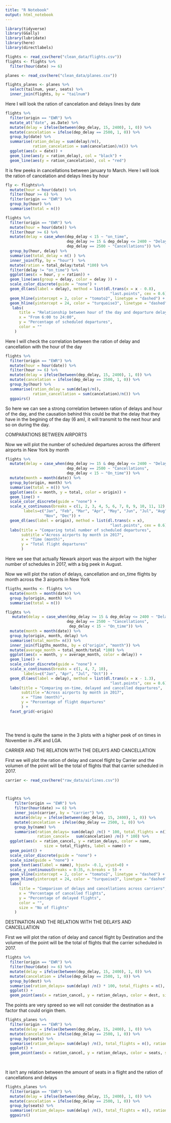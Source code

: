 ```yaml
---
title: "R Notebook"
output: html_notebook
---
```


```r
library(tidyverse)
library(GGally)
library(lubridate)
library(here)
library(directlabels)
```

```r
flights <- read_csv(here("clean_data/flights.csv")) 
flights <- flights %>%
  filter(hour(date) >= 6) 

planes <- read_csv(here("clean_data/planes.csv"))

flights_planes <- planes %>%
  select(tailnum, year, seats) %>%
  inner_join(flights, by = "tailnum")
```
Here I will look the ration of cancelation and delays lines by date
```r
flights %>%
  filter(origin == "EWR") %>%
  mutate_at("date", as.Date) %>%
  mutate(delay = ifelse(between(dep_delay, 15, 2400), 1, 0)) %>%
  mutate(cancelation = ifelse(dep_delay == 2500, 1, 0)) %>%
  group_by(date) %>%
  summarise(ration_delay = sum(delay)/n(),
            ration_cancelation = sum(cancelation)/n()) %>%
  ggplot(aes(x = date)) +
  geom_line(aes(y = ration_delay), col = "black") +
  geom_line(aes(y = ration_cancelation), col = "red")
```
It is few peeks in cancellations between january to March.
Here I will look the ration of cancelation and delays lines by hour
```r
fly <- flights%>%
  mutate(hour = hour(date)) %>%
  filter(hour >= 6) %>%
  filter(origin == "EWR") %>%
  group_by(hour) %>%
  summarise(total = n())

flights %>%
  filter(origin == "EWR") %>%
  mutate(hour = hour(date)) %>%
  filter(hour >= 6) %>%
  mutate(delay = case_when(dep_delay < 15 ~ "on_time",
                           dep_delay >= 15 & dep_delay <= 2400 ~ "Delays",
                           dep_delay == 2500 ~ "Cancellations")) %>%
  group_by(hour, delay) %>%
  summarise(total_delay = n() ) %>%
  inner_join(fly, by = "hour")  %>%
  mutate(ration = total_delay/total *100) %>%
  filter(delay != "on_time") %>%
  ggplot(aes(x = hour, y = ration)) +
  geom_line(aes(group = delay, color = delay )) +
  scale_color_discrete(guide = "none") +
  geom_dl(aes(label = delay), method = list(dl.trans(x = x - 0.8), 
                                              "last.points", cex = 0.6)) +
  geom_hline(yintercept = 2, color = "tomato2", linetype = "dashed") +
  geom_hline(yintercept = 24, color = "turquoise3", linetype = "dashed")  +
   labs(
      title = "Relationship between hour of the day and departure delays & cancellations",
      x = "From 6:00 to 24:00",
      y = "Percentage of scheduled departures",
      color = ""
    )
```
Here I will check the correlation between the ration of delay and cancellation with the hour of the day
```r
flights %>%
  filter(origin == "EWR") %>%
  mutate(hour = hour(date)) %>%
  filter(hour >= 6) %>%
  mutate(delay = ifelse(between(dep_delay, 15, 2400), 1, 0)) %>%
  mutate(cancelation = ifelse(dep_delay == 2500, 1, 0)) %>%
  group_by(hour) %>%
  summarise(ration_delay = sum(delay)/n(),
            ration_cancellation = sum(cancelation)/n()) %>%
  ggpairs()
```

So here we can see a strong correlation between ration of delays and hour of the day, and the causation behind this could be that the delay that they have in the begining of the day (6 am), it will transmit to the next hour and so on during the day. 

COMPARATIONS BETWEEN AIRPORTS

Now we will plot the number of scheduled departures across the different airports in New York by month
```r
flights %>%
  mutate(delay = case_when(dep_delay >= 15 & dep_delay <= 2400 ~ "Delays",
                           dep_delay == 2500 ~ "Cancellations",
                           dep_delay < 15 ~ "On_time")) %>%
  mutate(month = month(date)) %>%
  group_by(origin, month) %>%
  summarise(total = n()) %>%
  ggplot(aes(x = month, y = total, color = origin)) +
  geom_line() +
  scale_color_discrete(guide = "none") +
  scale_x_continuous(breaks = c(1, 2, 3, 4, 5, 6, 7, 8, 9, 10, 11, 12),
        labels=c("Jan", "Feb", "Mar", "Apr", "May", "Jun", "Jul", "Aug", "Sep","Oct",
                 "Nov", "Dec")) +
  geom_dl(aes(label = origin), method = list(dl.trans(x = x), 
                                              "last.points", cex = 0.6)) +
  labs(title = "Comparing total number of scheduled departures",
       subtitle ="Across airports by month in 2017",
       x = "Time (month)", 
       y = "Total flight departures"
       ) 
```
Here we see that actually Newark airport was the airport with the higher number of schedules in 2017, with a big peek in August.

Now we will plot the ration of delays, cancellation and on_time flights by month across the 3 airports in New York
```r
fligths_months <- flights %>%
  mutate(month = month(date)) %>%
  group_by(origin, month) %>%
  summarise(total = n())

flights %>%
   mutate(delay = case_when(dep_delay >= 15 & dep_delay <= 2400 ~ "Delays",
                           dep_delay == 2500 ~ "Cancellations",
                            dep_delay < 15 ~ "On_time")) %>%
  mutate(month = month(date)) %>%
  group_by(origin, month, delay) %>%
  summarise(total_month= n()) %>%
  inner_join(fligths_months, by = c("origin", "month")) %>%
  mutate(average_month = total_month/total *100) %>% 
  ggplot(aes(x = month, y = average_month, color = delay)) +
  geom_line() +
  scale_color_discrete(guide = "none") +
  scale_x_continuous(breaks = c(1, 4, 7, 10),
        labels=c("Jan", "Apr", "Jul", "Oct")) +
  geom_dl(aes(label = delay), method = list(dl.trans(x = x - 1.3), 
                                              "last.points", cex = 0.6)) +
  labs(title = "Comparing on-time, delayed and cancelled departures",
       subtitle ="Across airports by month in 2017",
       x = "Time (month)", 
       y = "Percentage of flight departures"
       ) +
  facet_grid(~origin)


 
```

The trend is quite the same in the 3 plots with a higher peek of on times in November in JFK and LGA.


CARRIER AND THE RELATION WITH THE DELAYS AND CANCELLATION

First we will plot the ration of delay and cancel flight by Carrier and the volumen of the point will be the total of flights that that carrier scheduled in 2017. 

```r
carrier <- read_csv(here("raw_data/airlines.csv"))


  
flights %>%
    filter(origin == "EWR") %>%
    filter(hour(date) >= 6) %>%
    inner_join(carrier, by = "carrier") %>%
    mutate(delay = ifelse(between(dep_delay, 15, 2400), 1, 0)) %>%
    mutate(cancelation = ifelse(dep_delay == 2500, 1, 0)) %>%
    group_by(name) %>%
    summarise(ration_delays= sum(delay) /n() * 100, total_flights = n()/114953, 
              ration_cancel=   sum(cancelation) /n() * 100) %>%
  ggplot(aes(x = ration_cancel, y = ration_delays, color = name, 
                 size = total_flights, label = name)) +
  geom_point() +
  scale_color_discrete(guide = "none") +
  scale_size(guide = "none") +
  geom_text(aes(label = name), hjust= -0.1, vjust=0) +
  scale_y_continuous(breaks = 0:35, n.breaks = 5) +
  geom_vline(xintercept = 2, color = "tomato2", linetype = "dashed") +
  geom_hline(yintercept = 24, color = "turquoise3", linetype = "dashed") +
  labs(
      title = "Comparison of delays and cancellations across carriers",
      x = "Percentage of cancelled flights",
      y = "Percentage of delayed flights",
      color = "",
      size = "No of flights"
    )
```

DESTINATION AND THE RELATION WITH THE DELAYS AND CANCELLATION

First we will plot the ration of delay and cancel flight by Destination and the volumen of the point will be the total of flights that the carrier scheduled in 2017. 
```r
flights %>%
  filter(origin == "EWR") %>%
  filter(hour(date) >= 6) %>%
  mutate(delay = ifelse(between(dep_delay, 15, 2400), 1, 0)) %>%
  mutate(cancelation = ifelse(dep_delay == 2500, 1, 0)) %>%
  group_by(dest) %>%
  summarise(ration_delays= sum(delay) /n() * 100, total_flights = n(), ration_cancel= sum(cancelation) /n() *100) %>%
  ggplot() +
  geom_point(aes(x = ration_cancel, y = ration_delays, color = dest, size = total_flights)) 
```
 The points are very spreed so we will not consider the destination as a factor that could origin them.

```r
flights_planes %>%
  filter(origin == "EWR") %>%
  mutate(delay = ifelse(between(dep_delay, 15, 2400), 1, 0)) %>%
  mutate(cancelation = ifelse(dep_delay == 2500, 1, 0)) %>%
  group_by(seats) %>%
  summarise(ration_delays= sum(delay) /n(), total_flights = n(), ration_cancel= sum(cancelation) /n()) %>%
  ggplot() +
  geom_point(aes(x = ration_cancel, y = ration_delays, color = seats, size = total_flights)) 
  
  
```
It isn't any relation between the amount of seats in a flight and the ration of cancellations and delays
```r
flights_planes %>%
  filter(origin == "EWR") %>%
  mutate(delay = ifelse(between(dep_delay, 15, 2400), 1, 0)) %>%
  mutate(cancelation = ifelse(dep_delay == 2500, 1, 0)) %>%
  group_by(seats) %>%
  summarise(ration_delays= sum(delay) /n(), total_flights = n(), ration_cancel= sum(cancelation) /n()) %>%
  ggpairs()
```


